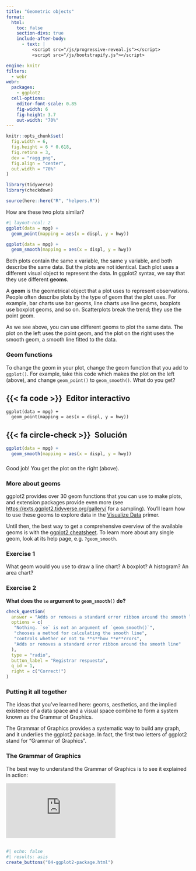 ```yaml
---
title: "Geometric objects"
format:
  html: 
    toc: false
    section-divs: true
    include-after-body: 
      - text: |
          <script src="/js/progressive-reveal.js"></script>
          <script src="/js/bootstrapify.js"></script>

engine: knitr
filters:
  - webr
webr:
  packages:
    - ggplot2
  cell-options:
    editor-font-scale: 0.85
    fig-width: 6
    fig-height: 3.7
    out-width: "70%"
---
```


```r
knitr::opts_chunk$set(
  fig.width = 6,
  fig.height = 6 * 0.618,
  fig.retina = 3,
  dev = "ragg_png",
  fig.align = "center",
  out.width = "70%"
)

library(tidyverse)
library(checkdown)

source(here::here("R", "helpers.R"))
```

How are these two plots similar? 

```r
#| layout-ncol: 2
ggplot(data = mpg) + 
  geom_point(mapping = aes(x = displ, y = hwy))

ggplot(data = mpg) + 
  geom_smooth(mapping = aes(x = displ, y = hwy))
```

Both plots contain the same x variable, the same y variable, and both describe the same data. But the plots are not identical. Each plot uses a different visual object to represent the data. In ggplot2 syntax, we say that they use different __geoms__.

A __geom__ is the geometrical object that a plot uses to represent observations. People often describe plots by the type of geom that the plot uses. For example, bar charts use bar geoms, line charts use line geoms, boxplots use boxplot geoms, and so on. Scatterplots break the trend; they use the point geom. 

As we see above, you can use different geoms to plot the same data. The plot on the left uses the point geom, and the plot on the right uses the smooth geom, a smooth line fitted to the data. 

### Geom functions

To change the geom in your plot, change the geom function that you add to `ggplot()`. For example, take this code which makes the plot on the left (above), and change `geom_point()` to `geom_smooth()`. What do you get? 

::: {.panel-tabset}
## {{< fa code >}}&ensp;Editor interactivo

```webr-r
ggplot(data = mpg) + 
  geom_point(mapping = aes(x = displ, y = hwy))
```

## {{< fa circle-check >}}&ensp;Solución

```r
ggplot(data = mpg) + 
  geom_smooth(mapping = aes(x = displ, y = hwy))
```

:::

###

Good job! You get the plot on the right (above).


### More about geoms

ggplot2 provides over 30 geom functions that you can use to make plots, and extension packages provide even more (see <https://exts.ggplot2.tidyverse.org/gallery/> for a sampling). You'll learn how to use these geoms to explore data in the [Visualize Data]() primer. 

Until then, the best way to get a comprehensive overview of the available geoms is with the [ggplot2 cheatsheet](https://rstudio.github.io/cheatsheets/html/data-visualization.html). To learn more about any single geom, look at its help page, e.g. `?geom_smooth`.

### Exercise 1

What geom would you use to draw a line chart? A boxplot? A histogram? An area chart?

### Exercise 2

::: {.callout-note appearance="simple" icon=false .question}

**What does the `se` argument to `geom_smooth()` do?**

```r
check_question(
  answer = "Adds or removes a standard error ribbon around the smooth line", 
  options = c(
   "Nothing. `se` is not an argument of `geom_smooth()`",
   "chooses a method for calculating the smooth line",
   "controls whether or not to **s**how **e**rrors",
   "Adds or removes a standard error ribbon around the smooth line"
  ), 
  type = "radio", 
  button_label = "Registrar respuesta", 
  q_id = 1,
  right = c("Correct!")
)
```
:::


### Putting it all together

The ideas that you've learned here: geoms, aesthetics, and the implied existence of a data space and a visual space combine to form a system known as the Grammar of Graphics.

The Grammar of Graphics provides a systematic way to build any graph, and it underlies the ggplot2 package. In fact, the first two letters of ggplot2 stand for "Grammar of Graphics".

### The Grammar of Graphics

The best way to understand the Grammar of Graphics is to see it explained in action:

```{=html}
<div class="ratio ratio-4x3">
<iframe src="https://player.vimeo.com/video/223812632" frameborder="0" allow="autoplay; fullscreen; picture-in-picture" allowfullscreen></iframe>
</div>
```

##

```r
#| echo: false
#| results: asis
create_buttons("04-ggplot2-package.html")
```
